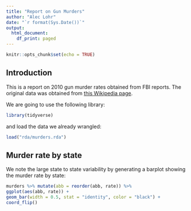 ```yaml
---
title: "Report on Gun Murders"
author: "Alec Lohr"
date: "`r format(Sys.Date())`"
output:
  html_document:
    df_print: paged
---
```

  
  ```r
knitr::opts_chunk$set(echo = TRUE)
```

## Introduction

This is a report on 2010 gun murder rates obtained from FBI reports. The original data was obtained from [this Wikipedia page](https://en.wikipedia.org/wiki/Murder_in_the_United_States_by_state).

We are going to use the following library:
  
  ```r
library(tidyverse)
```

and load the data we already wrangled:
  
  ```r
load("rda/murders.rda")
```

## Murder rate by state 

We note the large state to state variability by generating a barplot showing the murder rate by state:
  
  ```r
murders %>% mutate(abb = reorder(abb, rate)) %>%
  ggplot(aes(abb, rate)) +
  geom_bar(width = 0.5, stat = "identity", color = "black") +
  coord_flip()
```